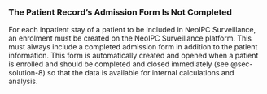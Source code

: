 ### The Patient Record’s Admission Form Is Not Completed {#sec-problem-details-5}

For each inpatient stay of a patient to be included in NeoIPC Surveillance, an enrolment must be created on the NeoIPC Surveillance platform.
This must always include a completed admission form in addition to the patient information.
This form is automatically created and opened when a patient is enrolled and should be completed and closed immediately (see @sec-solution-8) so that the data is available for internal calculations and analysis.
